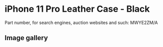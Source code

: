 # iPhone 11 Pro Leather Case - Black

Part number, for search engines, auction websites and such: MWYE2ZM/A

## Image gallery

<div style={{ width: "768px" }}>
  <GalleryComponent
    images={[
      {
        original: "/everysource/MWYE2",
        thumbnail: "/everypreview/MWYE2",
      },
      {
        original: "/everysource/MWYE2_AV1",
        thumbnail: "/everypreview/MWYE2_AV1",
      },
      {
        original: "/everysource/MWYE2_AV2",
        thumbnail: "/everypreview/MWYE2_AV2",
      },
      {
        original: "/everysource/MWYE2_AV3",
        thumbnail: "/everypreview/MWYE2_AV3",
      },
      {
        original: "/everysource/MWYE2_AV4",
        thumbnail: "/everypreview/MWYE2_AV4",
      },
      {
        original: "/everysource/MWYE2_AV5",
        thumbnail: "/everypreview/MWYE2_AV5",
      }
    ]}
  />
</div>